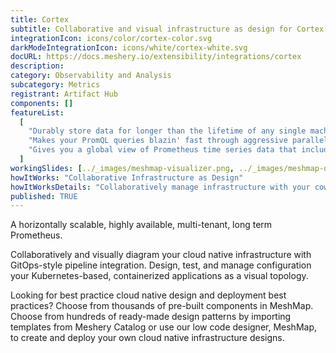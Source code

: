 ```yaml
---
title: Cortex
subtitle: Collaborative and visual infrastructure as design for Cortex
integrationIcon: icons/color/cortex-color.svg
darkModeIntegrationIcon: icons/white/cortex-white.svg
docURL: https://docs.meshery.io/extensibility/integrations/cortex
description:
category: Observability and Analysis
subcategory: Metrics
registrant: Artifact Hub
components: []
featureList:
  [
    "Durably store data for longer than the lifetime of any single machine, and use this data for long term capacity planning.",
    "Makes your PromQL queries blazin' fast through aggressive parallelization and caching.",
    "Gives you a global view of Prometheus time series data that includes data in long-term storage, greatly expanding the usefulness of PromQL for analytical purposes."
  ]
workingSlides: [../_images/meshmap-visualizer.png, ../_images/meshmap-designer.png]
howItWorks: "Collaborative Infrastructure as Design"
howItWorksDetails: "Collaboratively manage infrastructure with your coworkers synchronously sharing the same designs."
published: TRUE
---
```


<p>A horizontally scalable, highly available, multi-tenant, long term Prometheus.</p>
<p>
  Collaboratively and visually diagram your cloud native infrastructure with GitOps-style pipeline
  integration. Design, test, and manage configuration your Kubernetes-based, containerized
  applications as a visual topology.
</p>
<p>
  Looking for best practice cloud native design and deployment best practices? Choose from thousands
  of pre-built components in MeshMap. Choose from hundreds of ready-made design patterns by
  importing templates from Meshery Catalog or use our low code designer, MeshMap, to create and
  deploy your own cloud native infrastructure designs.
</p>
